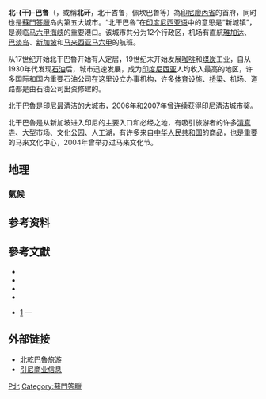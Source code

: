 {{NoteTA|T=zh-hant:北干巴魯; zh-hans:北干巴鲁|1=zh-hant:北干巴魯; zh-hans:北干巴鲁}}{{expand language|en}}
{{Infobox City
|name = 北干巴魯
|official_name = {{Lang|id|Kota Pekanbaru}}
|nickname = 
|motto = 
|image_skyline =  {{Photomontage
|photo1a       =
|photo2a       = Patung Seksi depan Gubernuran - panoramio.jpg
|photo2b       = Mal SKA 2.JPG
|photo3a       = Anjung Seni Idrus Tintin.JPG 
|photo3b       =
|photo4a       = Red Lanterns Pekanbaru.jpg
|photo4b       = <!-- 檔案不存在 Soeman HS Library, Pekanbaru, Indonesia.jpg ，可從英文維基百科取得 -->
| spacing                   = 1
| color                     =  white 
| size                      = 280
}}
|imagesize = 
|image_caption = 
|image_flag = 
|image_seal = Pekanbaru coa.GIF
|image_map = 
|mapsize = 
|map_caption = 
|subdivision_type = [[印尼|国家]]
|subdivision_name = {{IDN}}
|subdivision_type1 = [[印度尼西亚行政区划|省]]
|subdivision_name1 = [[廖內省|廖內省]]
|subdivision_type2 = 
|subdivision_name2 = 
|leader_title = 
|leader_name = 
|leader_title1 =
|leader_name1 = 
|found_title = 
|found_date = 
|established_title = 
|established_date = 
|established_title1 = 
|established_date1 = 
|area_magnitude = 
|area_total = 632.26
|TotalArea_sq_mi = 
|area_note =
|area_land  = 
|LandArea_sq_mi = 
|area_water = 
|WaterArea_sq_mi = 
|area_water_percent = 
|area_urban =
|UrbanArea_sq_mi =
|area_metro  =
|MetroArea_sq_mi =
|population_as_of  = 2014年
|population_note = 
|population_total = 1,093,416 <ref>http://pekanbarukota.bps.go.id/index.php?hal=tabel&id=18</ref>
|population_urban = 
|population_metro  = 
|population_density = 1,729
|population_density_mi2 = 
| demographics_type1 = 人口
| demographics1_title1    = {{nowrap|種族}}<ref>Indonesia's Population: Ethnicity and Religion in a Changing Political Landscape. Institute of Southeast Asian Studies. 2003. {{ISBN|9812302123}}</ref>
| demographics1_info1     = [[米南佳保人|米南佳保人]]<br>[[马来族|马来族]]<br>[[爪哇族|爪哇族]]<br/>[[巴塔克人|巴塔克人]]<br/> [[印度尼西亞華人|印度尼西亞華人]]
| demographics1_title2 = 宗教<ref name="SP2010agama">Data Sensus Penduduk 2010 - Badan Pusat Statistik Republik Indonesia <http://sp2010.bps.go.id/index.php/site/tabel?tid=321&wid=1400000000&lang=id></ref>
| demographics1_info2  = [[伊斯兰教|伊斯兰教]] 84.88%<br> [[基督新教|基督新教]] 9.60%<br> [[佛教|佛教]] 3.47%<br> [[天主教|天主教]] 1.26%<br> [[印度教|印度教]] 0.03%  <br> [[儒家|儒家]] 0.03% <br> 其他0.01% 
|Demonym = Orang Pekan, Urang Pakan, Pekanbarus
|timezone = WIB
|utc_offset = +7
|timezone_DST = 
|utc_offset_DST = 
|latd=0 |latm=32 |lats= |latNS=N 
|longd=101 |longm=27 |longs= |longEW=E 
|elevation = 
|elevation_ft = 
|website = http://www.pekanbaru.go.id/
|footnotes = 
}}
'''北-{干}-巴魯'''（{{Lang-id|Kota Pekanbaru}}，或稱'''北矸'''，北干峇鲁，佩坎巴魯等）為[[印尼|印尼]][[廖內省|廖內省]]的首府，同时也是[[蘇門答臘|蘇門答臘]]岛内第五大城市。“北干巴魯”在[[印度尼西亚语|印度尼西亚语]]中的意思是“新城镇”，是濒临[[马六甲海峡|马六甲海峡]]的重要港口。该城市共分为12个行政区，机场有直航[[雅加达|雅加达]]、[[巴淡岛|巴淡岛]]、[[新加坡|新加坡]]和[[马来西亚|马来西亚]][[马六甲|马六甲]]的航班。

从17世纪开始北干巴魯开始有人定居，19世纪末开始发展[[咖啡|咖啡]]和[[煤炭|煤炭]]工业，自从1930年代发现[[石油|石油]]后，城市迅速发展，成为[[印度尼西亚|印度尼西亚]]人均收入最高的地区，许多国际和国内重要石油公司在这里设立办事机构，许多[[体育|体育]]设施、[[桥梁|桥梁]]、机场、道路都是由石油公司出资修建的。

北干巴魯是印尼最清洁的大城市，2006年和2007年曾连续获得印尼清洁城市奖。

北干巴魯是从新加坡进入印尼的主要入口和必经之地，有吸引旅游者的许多[[清真寺|清真寺]]、大型市场、文化公园、人工湖，有许多来自[[中华人民共和国|中华人民共和国]]的商品，也是重要的马来文化中心，2004年曾举办过马来文化节。

== 地理 ==
=== 氣候 ===
<div style="max-width:75%">{{Infobox weather
|location = 北干巴魯 (1991-2020) 
|metric_first = yes 
|single_line = yes 
|source = [https://cuacalab.id/cuaca_pekanbaru/ cuacalab.id]
|Jan_Hi_°C = 31.8
|Feb_Hi_°C = 32.4
|Mar_Hi_°C = 33.1
|Apr_Hi_°C = 33.4
|May_Hi_°C = 33.5
|Jun_Hi_°C = 33.3
|Jul_Hi_°C = 33.1
|Aug_Hi_°C = 33.0
|Sep_Hi_°C = 32.7
|Oct_Hi_°C = 32.8
|Nov_Hi_°C = 32.4
|Dec_Hi_°C = 31.8
|Year_Hi_°C = 32.8
|Jan_Lo_°C = 22.8
|Feb_Lo_°C = 22.8
|Mar_Lo_°C = 22.9
|Apr_Lo_°C = 23.2
|May_Lo_°C = 23.4
|Jun_Lo_°C = 23.1
|Jul_Lo_°C = 22.8
|Aug_Lo_°C = 22.7
|Sep_Lo_°C = 22.6
|Oct_Lo_°C = 22.8
|Nov_Lo_°C = 22.8
|Dec_Lo_°C = 22.9
|Year_Lo_°C = 22.9
|Jan_MEAN_°C = 27.3
|Feb_MEAN_°C = 27.6
|Mar_MEAN_°C = 28.0
|Apr_MEAN_°C = 28.3
|May_MEAN_°C = 28.5
|Jun_MEAN_°C = 28.2
|Jul_MEAN_°C = 28.0
|Aug_MEAN_°C = 27.9
|Sep_MEAN_°C = 27.7
|Oct_MEAN_°C = 27.8
|Nov_MEAN_°C = 27.6
|Dec_MEAN_°C = 27.4
|Year_MEAN_°C = 27.9
|}}
</div>

== 参考资料 ==
{{reflist}}

== 參考文獻 ==
{{refbegin}}
*{{lang|en| {{книга
 | автор    = Бандиленко Г. Г., Гневушева Е. И., Деопик Д. В., Цыганов В. А.
 | заглавие = История Индонезии: В 2 ч
 | место    = Москва
 | год      = 1992—1993
 | ref      = Бандиленко и др.
}}}}
* {{lang|en|{{книга
 | автор        = HM Nasruddin Anshoriy Ch.
 | заглавие     = Bangsa Gagal: Mencari Identitas Kebangsaan
 | место        = Yogyakarta
 | издание      = 
 | год          = 2008
 | allpages     = 197
 | издательство = LKiS 
 | isbn         = 978-979-1283-656
 | ref          = Bangsa Gagal
}}}}
* {{lang|en|{{книга
 | автор        = Elsbeth Locher-Scholten.
 | заглавие     = Sumatran Sultanate and Colonial State: Jambi and the Rise of Dutch Imperialism, 1830 — 1907
 | место        = Ithaca
 | издание      = 
 | год          = 2004
 | allpages     = 339
 | издательство = Cornell Southeast Program Publications 
 | isbn         = 0-87727-736-2
 | ref          = Locher-Scholten
}}}}
* {{lang|en|{{книга
 | автор        = Fran Sandham, Claire Saunders.
 | заглавие     = The Rough Guide to Indonesia
 | место        = London
 | издание      = 
 | год          = 2003
 | allpages     = 1139
 | издательство = Rough Guides 
 | isbn         = 978-1858-289-915
 | ref          = Fran Sandham, Claire Saunders
}}}}
*{{lang|en|Preferensi Penghuni Perumahan di Kota Pekanbaru Dalam Menentukan Lokasi Perumahan.}}[http://publikasiilmiah.ums.ac.id/bitstream/handle/123456789/1309/07-Febby1.pdf?sequence=1]{{dead link|date=2017年11月 |bot=InternetArchiveBot |fix-attempted=yes }} — {{lang|en|Pekanbaru: Jurnal Ekonomi Pembangunan, Volume 12, Nomor 1, Juni 2011, 2011.}}
{{refend}}

== 外部链接 ==
* [https://web.archive.org/web/20110202232824/http://thepekanbaruguide.com/ 北乾巴魯旅游]
* [https://web.archive.org/web/20200427093947/https://www.cekinfo.com/ 引尼商业信息]
{{印度尼西亚人口最多的城市}}
[[Category:印尼城市|P北]]
[[Category:蘇門答臘|Category:蘇門答臘]]